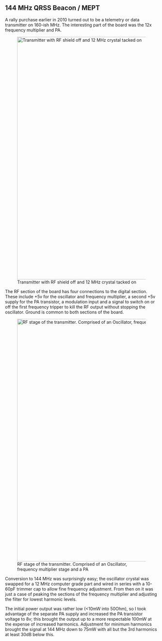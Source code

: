 == 144 MHz QRSS Beacon / MEPT ==

A rally purchase earlier in 2010 turned out to be a telemetry or data transmitter on 160-ish MHz.  The interesting part of the board was the 12x frequency multiplier and PA.

[[Image:Tele-tx.jpg|thumb|800px|Transmitter with RF shield off and 12 MHz crystal tacked on]]

The RF section of the board has four connections to the digital section. These include +5v for the oscillator and frequency multiplier, a second +5v supply for the PA transistor, a modulation input and a signal to switch on or off the first frequency tripper to kill the RF output without stopping the oscillator. Ground is common to both sections of the board.

[[Image:RF-stage.jpg|thumb|800px|RF stage of the transmitter. Comprised of an Oscillator, frequency multiplier stage and a PA ]]

Conversion to 144 MHz was surprisingly easy; the oscillator crystal was swapped for a 12 MHz computer grade part and wired in series with a 10-60pF trimmer cap to allow fine frequency adjustment. From then on it was just a case of peaking the sections of the frequency multiplier and adjusting the filter for lowest harmonic levels.

The initial power output was rather low (<10mW into 50Ohm), so I took advantage of the separate PA supply and increased the PA transistor voltage to 8v; this brought the output up to a more respectable 100mW at the expense of increased harmonics. Adjustment for minimum harmonics brought the signal at 144 MHz down to 75mW with all but the 3rd harmonics at least 30dB below this.